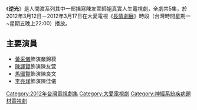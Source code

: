 {{電視節目信息框
| 名稱       = 逆光
| 類型       = 真實人生劇場
| 導演       = 謝準良
| 顧問       = 
| 編劇       = 
| 演出       = 參見演員列表
| 製作人       =  
| 標語         =
| 國家       = {{ROC-TW}}
| 語言       = [[台語|台語]]、[[國語|國語]]
| 集數       = 5集
| 每集長     = 45分鐘
| 製作單位   = 
| 電視台     = [[大愛電視台|大愛電視台]]
| 播出國家   = {{TWN}}
| 開始       = 2012年3月12日
| 結束       = 2012年3月17日
| 官方網站   =
}}
《'''逆光'''》是人間渡系列其中一部描寫陳友萱師姐真實人生電視劇，全劇共5集，於2012年3月12日－2012年3月17日在大愛電視《[[長情劇展|長情劇展]]》時段（台灣時間星期一~星期五晚上22:00）播放。

==主要演員==
*[[黃采儀|黃采儀]]飾演嚴錦菽
*[[陳譯賢|陳譯賢]]飾演陳友萱
*[[馬國賢|馬國賢]]飾演陳良文
*[[李亮瑾|李亮瑾]]飾演陳佳儀
{{電視節目的變遷
|電視台=[[大愛電視台|大愛電視台]]
|播放檔次= 十點檔（週一至週五晚上22:00）節目
|節目名稱='''人間渡系列'''-逆光<br />2012年3月12日-2012年3月16日
|上一節目='''人間渡系列'''-[[回頭看見愛|回頭看見愛]]<br />2012年3月5日-2012年3月9日
|下一節目='''人間渡系列'''-[[阿爸的願望|阿爸的願望]]<br />2012年3月19日-2012年3月23日
}}
{{電視節目的變遷
|電視台='''大愛海外台'''
|播放檔次= 十點檔(週二至週六晚上12:00)節目
|節目名稱='''人間渡系列'''-逆光<br />2012年3月13日-2012年3月17日
|上一節目='''人間渡系列'''-[[回頭看見愛|回頭看見愛]]<br />2012年3月6日-2012年3月10日
|下一節目='''人間渡系列'''-[[阿爸的願望|阿爸的願望]]<br />2012年3月20日-2012年3月24日
}}

{{Tv-stub}}

{{長情劇展}}
{{DEFAULTSORT:Ni逆}}
[[Category:2012年台灣電視劇集|Category:2012年台灣電視劇集]]
[[Category:大愛電視劇|Category:大愛電視劇]] 
[[Category:神經系統疾病題材電視劇|Category:神經系統疾病題材電視劇]]